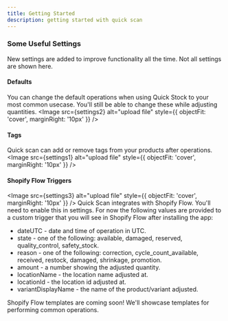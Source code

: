 ```yaml
---
title: Getting Started
description: getting started with quick scan
---
```

















### Some Useful Settings

<Aside type="note" title="Note">
New settings are added to improve functionality all the time. Not all settings are shown here.
</Aside>

#### Defaults
You can change the default operations when using Quick Stock to your most common usecase. You'll still be able to change these while adjusting quantities.
<Image src={settings2} alt="upload file" style={{ objectFit: 'cover', marginRight: '10px' }} />


#### Tags
Quick scan can add or remove tags from your products after operations.
<Image src={settings1} alt="upload file" style={{ objectFit: 'cover', marginRight: '10px' }} />

#### Shopify Flow Triggers

<Image src={settings3} alt="upload file" style={{ objectFit: 'cover', marginRight: '10px' }} />
Quick Scan integrates with Shopify Flow. You'll need to enable this in settings. For now the following values are provided to a custom trigger that you will see in Shopify Flow after installing the app:



* dateUTC - date and time of operation in UTC.
* state - one of the following: available, damaged, reserved, quality_control, safety_stock.
* reason - one of the following: correction, cycle_count_available, received, restock, damaged, shrinkage, promotion.
* amount - a number showing the adjusted quantity.
* locationName - the location name adjusted at.
* locationId - the location id adjusted at.
* variantDisplayName - the name of the product/variant adjusted.

<Aside type="tip" title="Tip">
Shopify Flow templates are coming soon! We'll showcase templates for performing common operations.
</Aside>
